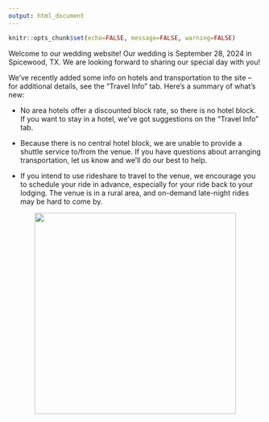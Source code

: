 ```yaml
---
output: html_document
---
```


```r
knitr::opts_chunk$set(echo=FALSE, message=FALSE, warning=FALSE)
```

Welcome to our wedding website! Our wedding is September 28, 2024 in Spicewood, TX. We are looking forward to sharing our special day with you!

We've recently added some info on hotels and transportation to the site -- for additional details, see the "Travel Info" tab. Here's a summary of what's new:

- No area hotels offer a discounted block rate, so there is no hotel block. If you want to stay in a hotel, we've got suggestions on the "Travel Info" tab.

- Because there is no central hotel block, we are unable to provide a shuttle service to/from the venue. If you have questions about arranging transportation, let us know and we'll do our best to help.

- If you intend to use rideshare to travel to the venue, we encourage you to schedule your ride in advance, especially for your ride back to your lodging. The venue is in a rural area, and on-demand late-night rides may be hard to come by.

<center><img src="images/as/as_01.JPG" width="400px"></center>

